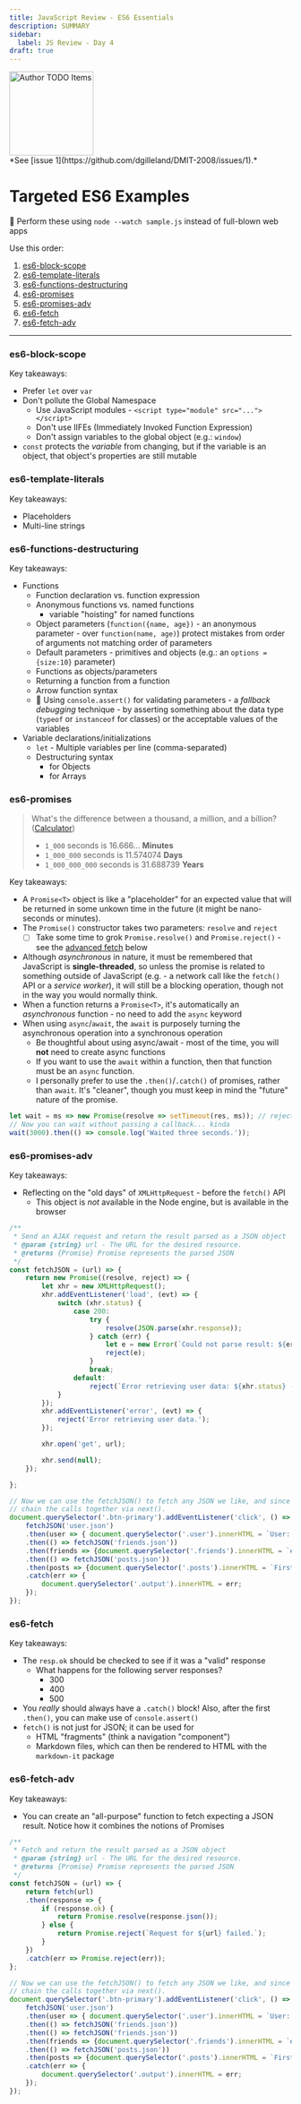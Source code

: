 ```yaml
---
title: JavaScript Review - ES6 Essentials
description: SUMMARY
sidebar:
  label: JS Review - Day 4
draft: true
---
```



<Image src={todo} alt="Author TODO Items" class="float-end ml-3" width="150" />
<Aside title="Work-In-Progress (WIP)" type="caution">
*See [issue 1](https://github.com/dgilleland/DMIT-2008/issues/1).*
</Aside>

# Targeted ES6 Examples

🎉 Perform these using `node --watch sample.js` instead of full-blown web apps

Use this order:

1. [es6-block-scope](#es6-block-scope)
1. [es6-template-literals](#es6-template-literals)
1. [es6-functions-destructuring](#es6-functions-destructuring)
1. [es6-promises](#es6-promises)
1. [es6-promises-adv](#es6-promises-adv)
1. [es6-fetch](#es6-fetch)
1. [es6-fetch-adv](#es6-fetch-adv)

----

### es6-block-scope

Key takeaways:

- Prefer `let` over `var`
- Don't pollute the Global Namespace
  - Use JavaScript modules - `<script type="module" src="..."></script>`
  - Don't use IIFEs (Immediately Invoked Function Expression)
  - Don't assign variables to the global object (e.g.: `window`)
- `const` protects the *variable* from changing, but if the variable is an object, that object's properties are still mutable

### es6-template-literals

Key takeaways:

- Placeholders
- Multi-line strings


### es6-functions-destructuring

Key takeaways:

- Functions
  - Function declaration vs. function expression
  - Anonymous functions vs. named functions
    - variable "hoisting" for named functions
  - Object parameters (`function({name, age})` - an anonymous parameter - over `function(name, age)`) protect mistakes from order of arguments not matching order of parameters
  - Default parameters - primitives and objects (e.g.: an `options = {size:10}` parameter)
  - Functions as objects/parameters
  - Returning a function from a function    
  - Arrow function syntax
  - 🎉 Using `console.assert()` for validating parameters - a *fallback debugging* technique - by asserting something about the data type (`typeof` or `instanceof` for classes) or the acceptable values of the variables
- Variable declarations/initializations
  - `let` - Multiple variables per line (comma-separated)
  - Destructuring syntax
    - for Objects
    - for Arrays


### es6-promises

> What's the difference between a thousand, a million, and a billion? ([Calculator](https://www.calculateme.com/time/))
>
> - `1_000` seconds is 16.666... **Minutes**
> - `1_000_000` seconds is 11.574074 **Days**
> - `1_000_000_000` seconds is 31.688739 **Years**

Key takeaways:

- A `Promise<T>` object is like a "placeholder" for an expected value that will be returned in some unkown time in the future (it might be nano-seconds or minutes).
- The `Promise()` constructor takes two parameters: `resolve` and `reject`
  - [ ] Take some time to grok `Promise.resolve()` and `Promise.reject()` - see the [advanced fetch](#es6-fetch-adv) below
- Although *asynchronous* in nature, it must be remembered that JavaScript is **single-threaded**, so unless the promise is related to something outside of JavaScript (e.g. - a network call like the `fetch()` API or a *service worker*), it will still be a blocking operation, though not in the way you would normally think.
- When a function returns a `Promise<T>`, it's automatically an *asynchronous* function - no need to add the `async` keyword
- When using `async`/`await`, the `await` is purposely turning the asynchronous operation into a synchronous operation
  - Be thoughtful about using async/await - most of the time, you will **not** need to create async functions
  - If you want to use the `await` within a function, then that function must be an `async` function.
  - I personally prefer to use the `.then()`/`.catch()` of promises, rather than `await`. It's "cleaner", though you must keep in mind the "future" nature of the promise.

```js
let wait = ms => new Promise(resolve => setTimeout(res, ms)); // reject not needed, cuz setTimeout doesn't really fail
// Now you can wait without passing a callback... kinda
wait(3000).then(() => console.log('Waited three seconds.'));
```

### es6-promises-adv

Key takeaways:

- Reflecting on the "old days" of `XMLHttpRequest` - before the `fetch()` API
  - This object is *not* available in the Node engine, but is available in the browser

```js
/**
 * Send an AJAX request and return the result parsed as a JSON object
 * @param {string} url - The URL for the desired resource.
 * @returns {Promise} Promise represents the parsed JSON  
 */
const fetchJSON = (url) => {
    return new Promise((resolve, reject) => {
        let xhr = new XMLHttpRequest();
        xhr.addEventListener('load', (evt) => {
            switch (xhr.status) {
                case 200:
                    try {
                        resolve(JSON.parse(xhr.response));
                    } catch (err) {
                        let e = new Error(`Could not parse result: ${err}.`);
                        reject(e);
                    }
                    break;
                default:
                    reject(`Error retrieving user data: ${xhr.status} - ${xhr.statusText}.`);
            }
        });
        xhr.addEventListener('error', (evt) => {
            reject('Error retrieving user data.');
        });

        xhr.open('get', url);

        xhr.send(null);
    });

};

// Now we can use the fetchJSON() to fetch any JSON we like, and since it's a Promise, we can
// chain the calls together via next().
document.querySelector('.btn-primary').addEventListener('click', () => {
    fetchJSON('user.json')
    .then(user => { document.querySelector('.user').innerHTML = `User: ${user.name}`; })
    .then(() => fetchJSON('friends.json'))
    .then(friends => {document.querySelector('.friends').innerHTML = `#Friends: ${friends.length}`})
    .then(() => fetchJSON('posts.json'))
    .then(posts => {document.querySelector('.posts').innerHTML = `First Post: ${posts[0].title}`})
    .catch(err => {
        document.querySelector('.output').innerHTML = err;
    });
});
```


### es6-fetch

Key takeaways:

- The `resp.ok` should be checked to see if it was a "valid" response
  - What happens for the following server responses?
    - 300
    - 400
    - 500
- You *really* should always have a `.catch()` block! Also, after the first `.then()`, you can make use of `console.assert()`
- `fetch()` is not just for JSON; it can be used for
  - HTML "fragments" (think a navigation "component")
  - Markdown files, which can then be rendered to HTML with the `markdown-it` package

### es6-fetch-adv

Key takeaways:

- You can create an "all-purpose" function to fetch expecting a JSON result. Notice how it combines the notions of Promises

```js
/**
 * Fetch and return the result parsed as a JSON object
 * @param {string} url - The URL for the desired resource.
 * @returns {Promise} Promise represents the parsed JSON  
 */
const fetchJSON = (url) => {
    return fetch(url)
    .then(response => {
        if (response.ok) {
            return Promise.resolve(response.json());
        } else {
            return Promise.reject(`Request for ${url} failed.`);
        }
    })
    .catch(err => Promise.reject(err));
};

// Now we can use the fetchJSON() to fetch any JSON we like, and since it's a Promise, we can
// chain the calls together via next().
document.querySelector('.btn-primary').addEventListener('click', () => {
    fetchJSON('user.json')
    .then(user => { document.querySelector('.user').innerHTML = `User: ${user.name}`; })
    .then(() => fetchJSON('friends.json'))
    .then(() => fetchJSON('friends.json'))
    .then(friends => {document.querySelector('.friends').innerHTML = `#Friends: ${friends.length}`})
    .then(() => fetchJSON('posts.json'))
    .then(posts => {document.querySelector('.posts').innerHTML = `First Post: ${posts[0].title}`})
    .catch(err => {
        document.querySelector('.output').innerHTML = err;
    });
});
```


